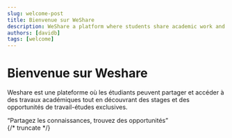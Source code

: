 ```yaml
---
slug: welcome-post
title: Bienvenue sur WeShare
description: WeShare a platform where students share academic work and discover exclusive internships and work‑study positions.
authors: [davidb]
tags: [welcome]
---
```


<style>
{`
.welcome-container {
  text-align: center;
  padding: 4rem 2rem;
  background: linear-gradient(135deg, #f8f9fa 0%, #eef2f3 100%);
  border-radius: 1rem;
}

.welcome-title {
  font-size: 2.5rem;
  font-weight: 800;
  background: linear-gradient(90deg, #4f46e5, #06b6d4);
  -webkit-background-clip: text;
  -webkit-text-fill-color: transparent;
  animation: fadeInDown 1s ease;
}

.welcome-subtitle {
  font-size: 1.25rem;
  margin-top: 1rem;
  color: #374151;
  line-height: 1.6;
  animation: fadeInUp 1.5s ease;
}

.welcome-quote {
  margin-top: 2rem;
  font-style: italic;
  font-size: 1.1rem;
  color: #111827;
  background: #ffffff;
  padding: 0.75rem 1.5rem;
  border-radius: 9999px;
  display: inline-block;
  box-shadow: 0 2px 8px rgba(0,0,0,0.08);
  animation: pulse 2s infinite;
}

@keyframes fadeInDown {
  from { opacity: 0; transform: translateY(-20px); }
  to { opacity: 1; transform: translateY(0); }
}

@keyframes fadeInUp {
  from { opacity: 0; transform: translateY(20px); }
  to { opacity: 1; transform: translateY(0); }
}

@keyframes pulse {
  0%, 100% { transform: scale(1); box-shadow: 0 2px 8px rgba(0,0,0,0.08); }
  50% { transform: scale(1.05); box-shadow: 0 4px 12px rgba(0,0,0,0.12); }
}
`}
</style>

<div className="welcome-container">
  <h1 className="welcome-title">Bienvenue sur Weshare</h1>

  <p className="welcome-subtitle">
    Weshare est une plateforme où les étudiants peuvent partager et accéder à des travaux académiques
    tout en découvrant des stages et des opportunités de travail-études exclusives.
  </p>
  <div className="welcome-quote">“Partagez les connaissances, trouvez des opportunités”</div>
</div>
{/* truncate */}